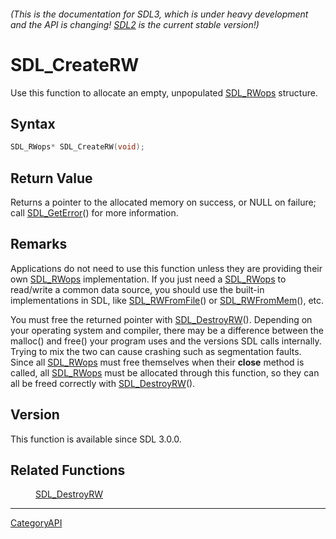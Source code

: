 ====== (This is the documentation for SDL3, which is under heavy development and the API is changing! [https://wiki.libsdl.org/ SDL2] is the current stable version!) ======
= SDL_CreateRW =

Use this function to allocate an empty, unpopulated [[SDL_RWops]] structure.

== Syntax ==

<syntaxhighlight lang='c'>
SDL_RWops* SDL_CreateRW(void);
</syntaxhighlight>

== Return Value ==

Returns a pointer to the allocated memory on success, or NULL on failure;
call [[SDL_GetError]]() for more information.

== Remarks ==

Applications do not need to use this function unless they are providing
their own [[SDL_RWops]] implementation. If you just need a [[SDL_RWops]] to
read/write a common data source, you should use the built-in
implementations in SDL, like [[SDL_RWFromFile]]() or [[SDL_RWFromMem]](),
etc.

You must free the returned pointer with [[SDL_DestroyRW]](). Depending on
your operating system and compiler, there may be a difference between the
malloc() and free() your program uses and the versions SDL calls
internally. Trying to mix the two can cause crashing such as segmentation
faults. Since all [[SDL_RWops]] must free themselves when their '''close'''
method is called, all [[SDL_RWops]] must be allocated through this
function, so they can all be freed correctly with [[SDL_DestroyRW]]().

== Version ==

This function is available since SDL 3.0.0.

== Related Functions ==

:[[SDL_DestroyRW]]

----
[[CategoryAPI]]


